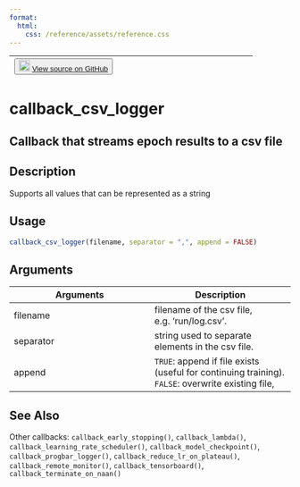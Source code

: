 ```yaml
---
format:
  html:
    css: /reference/assets/reference.css
---
```


| <button class="button"> ![](/reference/assets/GitHub-Mark-32px.png){width="20"} [View source on GitHub](https://github.com/rstudio/keras//blob/main/R/callbacks.R#L471) </button> |
|:------------------------------:|:--------------------------------------:|

# callback_csv_logger

## Callback that streams epoch results to a csv file

## Description
Supports all values that can be represented as a string 


## Usage
```r
callback_csv_logger(filename, separator = ",", append = FALSE) 
```

## Arguments
|Arguments|Description|
|---|---|
| filename | filename of the csv file, e.g. 'run/log.csv'. |
| separator | string used to separate elements in the csv file. |
| append | `TRUE`: append if file exists (useful for continuing training). `FALSE`: overwrite existing file, |






## See Also
Other callbacks:  `callback_early_stopping()`, `callback_lambda()`, `callback_learning_rate_scheduler()`, `callback_model_checkpoint()`, `callback_progbar_logger()`, `callback_reduce_lr_on_plateau()`, `callback_remote_monitor()`, `callback_tensorboard()`, `callback_terminate_on_naan()`

